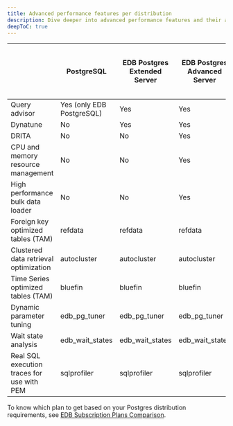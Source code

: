 ```yaml
---
title: Advanced performance features per distribution
description: Dive deeper into advanced performance features and their availability per Postgres distribution.
deepToC: true
---
```


|                                            | PostgreSQL                | EDB Postgres Extended Server | EDB Postgres Advanced Server | EDB Postgres Advanced Server in Oracle compatibility mode |
|--------------------------------------------|---------------------------|------------------------------|------------------------------|-----------------------------------------------------------|
| Query advisor                              | Yes (only EDB PostgreSQL) | Yes                          | Yes                          | Yes                                                       |
| Dynatune                                   | No                        | Yes                          | Yes                          | Yes                                                       |
| DRITA                                      | No                        | No                           | Yes                          | Yes                                                       |
| CPU and memory resource management         | No                        | No                           | Yes                          | Yes                                                       |
| High performance bulk data loader          | No                        | No                           | Yes                          | Yes                                                       |
| Foreign key optimized tables (TAM)         | refdata                   | refdata                      | refdata                      | refdata                                                   |
| Clustered data retrieval optimization      | autocluster               | autocluster                  | autocluster                  | autocluster                                               |
| Time Series optimized tables (TAM)         | bluefin                   | bluefin                      | bluefin                      | bluefin                                                   |
| Dynamic parameter tuning                   | edb_pg_tuner              | edb_pg_tuner                 | edb_pg_tuner                 | edb_pg_tuner                                              |
| Wait state analysis                        | edb_wait_states           | edb_wait_states              | edb_wait_states              | edb_wait_states                                           |
| Real SQL execution traces for use with PEM | sqlprofiler               | sqlprofiler                  | sqlprofiler                  | sqlprofiler                                               |


To know which plan to get based on your Postgres distribution requirements, see [EDB Subscription Plans Comparison](https://www.enterprisedb.com/products/plans-comparison).